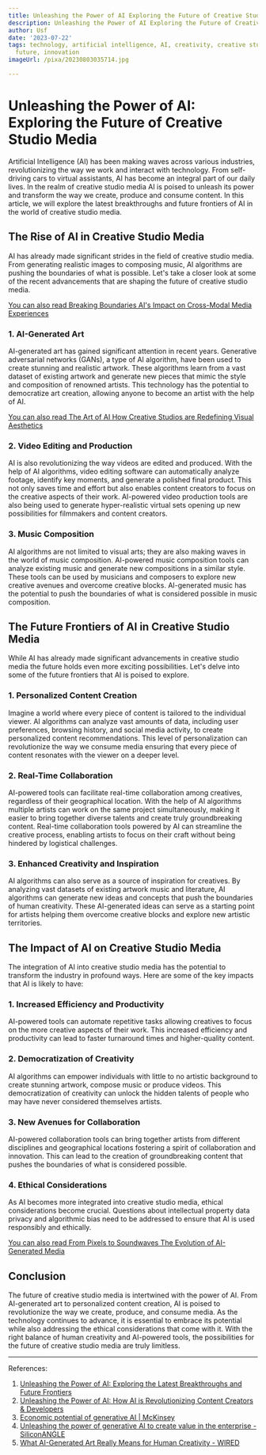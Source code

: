 ```yaml
---
title: Unleashing the Power of AI Exploring the Future of Creative Studio Media
description: Unleashing the Power of AI Exploring the Future of Creative Studio Media
author: Usf
date: '2023-07-22'
tags: technology, artificial intelligence, AI, creativity, creative studio, media,
  future, innovation
imageUrl: /pixa/20230803035714.jpg

---
```

# Unleashing the Power  of AI: Exploring the Future of Creative Studio Media

Artificial Intelligence (AI)  has been making  waves across various industries, revolutionizing the way we  work and interact with technology.  From self-driving cars to virtual assistants, AI has become an integral part of our  daily lives.  In  the realm of creative studio media AI is poised to unleash its power and transform the way we create, produce  and  consume content. In  this article, we will explore the latest breakthroughs and future frontiers of AI in the world of creative studio media.

## The Rise of AI in Creative Studio Media

AI has already made  significant strides in the field of creative studio media. From generating realistic images to composing  music, AI algorithms are  pushing the boundaries of what is possible. Let's take a closer look at some of the recent advancements that are shaping the future of creative  studio media.

[You can also  read Breaking  Boundaries AI's Impact  on Cross-Modal Media Experiences](Breaking%20Boundaries%20AI%27s%20Impact%20on%20Cross-Modal%20Media%20Experiences)


###  1. AI-Generated Art

AI-generated art has gained significant attention in  recent years. Generative adversarial  networks  (GANs), a type of AI algorithm, have  been used to create stunning and realistic artwork. These algorithms learn from a vast dataset of existing artwork and generate new pieces that mimic  the style and composition of renowned  artists. This technology has the potential to democratize art creation, allowing anyone to become an artist with the help of  AI.

[You can also read The  Art of AI How Creative Studios are Redefining  Visual Aesthetics](The%20Art%20of%20AI%20How%20Creative%20Studios%20are%20Redefining%20Visual%20Aesthetics)


### 2. Video Editing and  Production

AI is also revolutionizing the way videos  are edited and produced. With the help of AI algorithms, video editing software can automatically analyze footage, identify key moments, and generate a polished final product.  This not only saves time and effort but also enables content creators to focus on the creative aspects of their work. AI-powered video production tools are also being used to generate hyper-realistic virtual sets opening  up new possibilities for filmmakers and content creators.

### 3. Music Composition

AI algorithms are not  limited to visual arts; they are also making waves in the  world of music composition. AI-powered music composition tools can analyze existing music and generate new compositions in a similar  style. These  tools can be used  by musicians and composers to  explore new creative avenues and overcome creative blocks. AI-generated music has the potential to push the boundaries  of what is considered possible in music composition.

## The Future Frontiers  of AI in Creative Studio Media

While AI has already made significant  advancements in creative studio media the future holds even more exciting possibilities. Let's delve into some of the future frontiers that AI is poised to explore.

### 1. Personalized Content Creation

Imagine a world where  every piece of content  is tailored to the individual viewer. AI algorithms can analyze vast amounts of data, including user preferences, browsing history, and social media activity, to create personalized content recommendations. This level  of  personalization can revolutionize the  way we consume media ensuring that every piece of content  resonates with  the  viewer on a deeper level.

### 2. Real-Time Collaboration

AI-powered tools can facilitate real-time collaboration  among creatives, regardless  of  their geographical location. With the help of AI algorithms multiple artists can work on the same project simultaneously, making it easier to  bring together diverse talents and create truly groundbreaking content. Real-time collaboration tools powered by AI  can streamline the creative process, enabling artists to  focus on  their craft without being hindered by logistical  challenges.

### 3. Enhanced  Creativity and Inspiration

AI algorithms can also serve as  a source  of inspiration for creatives. By analyzing vast datasets of existing  artwork music and literature, AI algorithms can generate new ideas and concepts that push the boundaries  of human creativity. These AI-generated ideas can serve as a  starting point for artists helping them  overcome creative blocks and explore new artistic territories.

##  The Impact of  AI on  Creative  Studio Media

The integration of AI into creative studio media has the potential to transform the industry in profound ways. Here are some of the  key impacts that  AI is likely to have:

###  1. Increased Efficiency and Productivity

AI-powered tools  can automate repetitive tasks allowing creatives to focus on the more creative aspects of their work. This increased efficiency  and productivity can lead  to faster turnaround times and higher-quality content.

### 2. Democratization of Creativity

AI algorithms  can empower individuals with little to no artistic background to create stunning artwork, compose music or produce videos.  This democratization of creativity can unlock the hidden talents of people who may have never considered themselves artists.

### 3.  New Avenues for Collaboration

AI-powered collaboration tools can bring together  artists from different disciplines and geographical locations fostering a spirit of collaboration and innovation. This can  lead to the  creation of groundbreaking content that pushes the boundaries of what is considered  possible.

###  4. Ethical Considerations

As AI becomes more integrated into creative studio media, ethical considerations become crucial. Questions about intellectual property data privacy and algorithmic bias need to be addressed to ensure that AI is used responsibly and ethically.

[You can also read From Pixels to  Soundwaves The Evolution of AI-Generated Media](From%20Pixels%20to%20Soundwaves%20The%20Evolution%20of%20AI-Generated%20Media)


## Conclusion

The future of creative studio media is intertwined with the power of  AI. From AI-generated art to personalized content creation, AI is poised to revolutionize the way we create, produce, and consume media.  As the technology continues to advance,  it is essential to embrace its potential  while also  addressing the ethical considerations that come with it. With the  right balance of  human creativity and AI-powered tools, the possibilities for the future  of creative studio media are truly limitless.

---

References:

1. [Unleashing the Power of AI: Exploring the Latest Breakthroughs and Future Frontiers](https://www.linkedin.com/pulse/unleashing-power-ai-exploring-latest-breakthroughs-future-trivedi)
2.  [Unleashing the Power of AI: How AI is Revolutionizing Content Creators & Developers](https://www.linkedin.com/pulse/unleashing-power-ai-how-revolutionizing-content-creators-huzaifa-asif)
3. [Economic  potential of generative AI | McKinsey](https://www.mckinsey.com/capabilities/mckinsey-digital/our-insights/the-economic-potential-of-generative-ai-the-next-productivity-frontier)
4. [Unleashing the power of generative AI to  create value in  the enterprise - SiliconANGLE](https://siliconangle.com/2023/05/23/unleashing-power-generative-ai-create-value-enterprise-isc23/)
5. [What AI-Generated Art  Really Means for Human Creativity -  WIRED](https://www.wired.com/story/picture-limitless-creativity-ai-image-generators/)